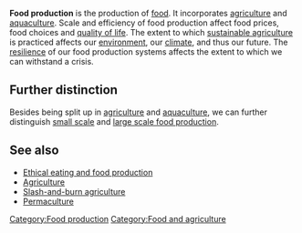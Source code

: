 {{topic header| default.png | Food production}} 

'''Food production''' is the production of [[food]]. It incorporates [[agriculture]] and [[aquaculture]]. Scale and efficiency of food production affect food prices, food choices and [[quality of life]]. The extent to which [[sustainable agriculture]] is practiced affects our [[environment]], our [[climate]], and thus our future. The [[resilience]] of our food production systems affects the extent to which we can withstand a crisis.

==Further distinction==
Besides being split up in [[agriculture]] and [[aquaculture]], we can further distinguish [[Small scale agriculture|small scale]] and [[Industrial agriculture|large scale food production]].

== See also ==
* [[Ethical eating and food production]]
* [[Agriculture]]
* [[Slash-and-burn agriculture]]
* [[Permaculture]]

{{stub}}

[[Category:Food production]]
[[Category:Food and agriculture]]